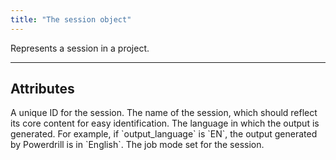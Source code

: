 ```yaml
---
title: "The session object"
---
```


Represents a session in a project.

---

## Attributes

<ResponseField name="id" type="string">
  A unique ID for the session.
</ResponseField>

<ResponseField name="name" type="string">
  The name of the session, which should reflect its core content for easy identification.
</ResponseField>

<ResponseField name="output_language" type="enum<string>">
  The language in which the output is generated. For example, if `output_language` is `EN`, the output generated by Powerdrill is in `English`.
</ResponseField>

<ResponseField name="job_mode" type="enum<string>">
  The job mode set for the session. 
</ResponseField>




